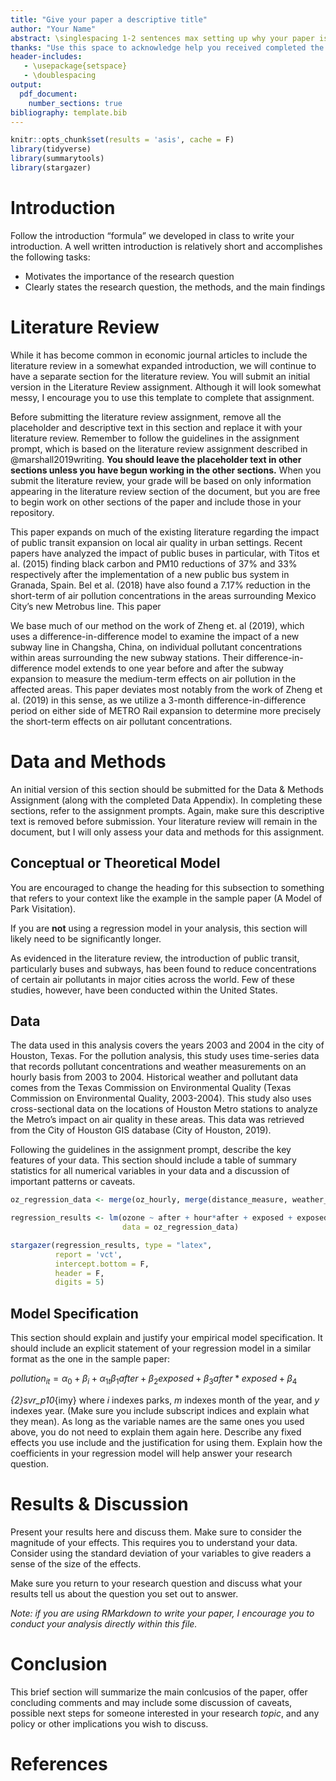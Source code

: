 ```yaml
---
title: "Give your paper a descriptive title"
author: "Your Name"
abstract: \singlespacing 1-2 sentences max setting up why your paper is important. One sentence that describes your research question. 1-2 sentences describing your data and methods. 1-2 sentences describing your main results. One sentence stating the implications (optional).
thanks: "Use this space to acknowledge help you received completed the project. You should thank your peer reviewer and your code checker by name and acknowledge comments from your classmates in ECO 324 at Smith College Spring 2020, in addition to anyone else that provided useful assistance."
header-includes:
   - \usepackage{setspace}
   - \doublespacing
output: 
  pdf_document:
    number_sections: true
bibliography: template.bib
---
```


```r
knitr::opts_chunk$set(results = 'asis', cache = F)
library(tidyverse)
library(summarytools)
library(stargazer)
```

# Introduction

Follow the introduction "formula" we developed in class to write your introduction. A well written introduction is relatively short and accomplishes the following tasks:

- Motivates the importance of the research question
- Clearly states the research question, the methods, and the main findings

# Literature Review

While it has become common in economic journal articles to include the literature review in a somewhat expanded introduction, we will continue to have a separate section for the literature review. You will submit an initial version in the Literature Review assignment. Although it will look somewhat messy, I encourage you to use this template to complete that assignment. 

Before submitting the literature review assignment, remove all the placeholder and descriptive text in this section and replace it with your literature review. Remember to follow the guidelines in the assignment prompt, which is based on the literature review assignment described in @marshall2019writing. **You should leave the placeholder text in other sections unless you have begun working in the other sections.** When you submit the literature review, your grade will be based on only information appearing in the literature review section of the document, but you are free to begin work on other sections of the paper and include those in your repository.

This paper expands on much of the existing literature regarding the impact of public transit expansion on local air quality in urban settings. Recent papers have analyzed the impact of public buses in particular, with Titos et al. (2015) finding black carbon and PM10 reductions of 37% and 33% respectively after the implementation of a new public bus system in Granada, Spain. Bel et al. (2018) have also found a 7.17% reduction in the short-term of air pollution concentrations in the areas surrounding Mexico City's new Metrobus line. This paper 

We base much of our method on the work of Zheng et. al (2019), which uses a difference-in-difference model to examine the impact of a new subway line in Changsha, China, on individual pollutant concentrations within areas surrounding the new subway stations. Their difference-in-difference model extends to one year before and after the subway expansion to measure the medium-term effects on air pollution in the affected areas. This paper deviates most notably from the work of Zheng et al. (2019) in this sense, as we utilize a 3-month difference-in-difference period on either side of METRO Rail expansion to determine more precisely the short-term effects on air pollutant concentrations. 

# Data and Methods

An initial version of this section should be submitted for the Data & Methods Assignment (along with the completed Data Appendix). In completing these sections, refer to the assignment prompts. Again, make sure this descriptive text is removed before submission. Your literature review will remain in the document, but I will only assess your data and methods for this assignment.

## Conceptual or Theoretical Model

You are encouraged to change the heading for this subsection to something that refers to your context like the example in the sample paper (A Model of Park Visitation). 

If you are **not** using a regression model in your analysis, this section will likely need to be significantly longer.

As evidenced in the literature review, the introduction of public transit, particularly buses and subways, has been found to reduce concentrations of certain air pollutants in major cities across the world. Few of these studies, however, have been conducted within the United States. 

## Data

The data used in this analysis covers the years 2003 and 2004 in the city of Houston, Texas. For the pollution analysis, this study uses time-series data that records pollutant concentrations and weather measurements on an hourly basis from 2003 to 2004. Historical weather and pollutant data comes from the Texas Commission on Environmental Quality (Texas Commission on Environmental Quality, 2003-2004). This study also uses cross-sectional data on the locations of Houston Metro stations to analyze the Metro's impact on air quality in these areas. This data was retrieved from the City of Houston GIS database (City of Houston, 2019).
 
Following the guidelines in the assignment prompt, describe the key features of your data. This section should include a table of summary statistics for all numerical variables in your data and a discussion of important patterns or caveats.

```r
oz_regression_data <- merge(oz_hourly, merge(distance_measure, weather_hourly))
```

```r

regression_results <- lm(ozone ~ after + hour*after + exposed + exposed*after + TMP1, 
                         data = oz_regression_data)

stargazer(regression_results, type = "latex",
          report = 'vct',
          intercept.bottom = F,
          header = F,
          digits = 5)
```

## Model Specification

This section should explain and justify your empirical model specification. It should include an explicit statement of your regression model in a similar format as the one in the sample paper:

$pollution_{it} = \alpha_{0} + \beta_{i} + \alpha_{1t}\beta_{1}after + \beta_{2}exposed + \beta_{3}after*exposed + \beta_{4}$

\beta_{2}svr\_p10_{imy}
where $i$ indexes parks, $m$ indexes month of the year, and $y$ indexes year. (Make sure you include subscript indices and explain what they mean). As long as the variable names are the same ones you used above, you do not need to explain them again here. Describe any fixed effects you use include and the justification for using them. Explain how the coefficients in your regression model will help answer your research question.

# Results & Discussion


Present your results here and discuss them. Make sure to consider the magnitude of your effects. This requires you to understand your data. Consider using the standard deviation of your variables to give readers a sense of the size of the effects.

Make sure you return to your research question and discuss what your results tell us about the question you set out to answer.

*Note: if you are using RMarkdown to write your paper, I encourage you to conduct your analysis directly within this file.*

# Conclusion

This brief section will summarize the main conlcusios of the paper, offer concluding comments and may include some discussion of caveats, possible next steps for someone interested in your research *topic*, and any policy or other implications you wish to discuss.

# References
